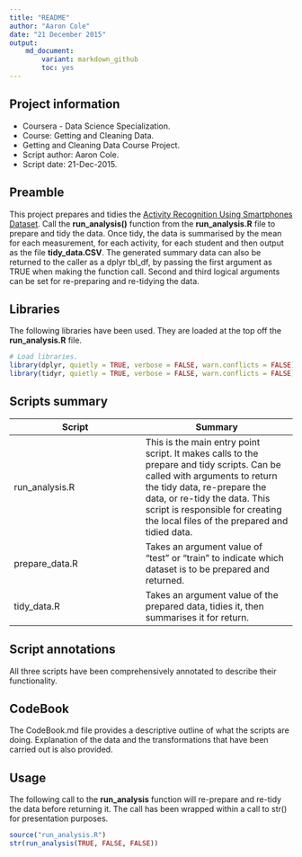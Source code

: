 ```yaml
---
title: "README"
author: "Aaron Cole"
date: "21 December 2015"
output:
    md_document:
        variant: markdown_github
        toc: yes
---
```


## Project information
* Coursera - Data Science Specialization.
* Course: Getting and Cleaning Data.
* Getting and Cleaning Data Course Project.
* Script author: Aaron Cole.
* Script date: 21-Dec-2015.


## Preamble
This project prepares and tidies the [Activity Recognition Using Smartphones Dataset](http://archive.ics.uci.edu/ml/datasets/Human+Activity+Recognition+Using+Smartphones#). Call the **run_analysis()** function from the **run_analysis.R** file to prepare and tidy the data. Once tidy, the data is summarised by the mean for each measurement, for each activity, for each student and then output as the file **tidy_data.CSV**. The generated summary data can also be returned to the caller as a dplyr tbl_df, by passing the first argument as TRUE when making the function call. Second and third logical arguments can be set for re-preparing and re-tidying the data.

## Libraries
The following libraries have been used. They are loaded at the top off the **run_analysis.R** file.
```r
# Load libraries.
library(dplyr, quietly = TRUE, verbose = FALSE, warn.conflicts = FALSE)
library(tidyr, quietly = TRUE, verbose = FALSE, warn.conflicts = FALSE)
```

## Scripts summary
Script | Summary
-------|--------
run_analysis.R | This is the main entry point script. It makes calls to the prepare and tidy scripts. Can be called with arguments to return the tidy data, re-prepare the data, or re-tidy the data. This script is responsible for creating the local files of the prepared and tidied data.
prepare_data.R | Takes an argument value of "test" or "train" to indicate which dataset is to be prepared and returned.
tidy_data.R | Takes an argument value of the prepared data, tidies it, then summarises it for return.

## Script annotations
All three scripts have been comprehensively annotated to describe their functionality.

## CodeBook
The CodeBook.md file provides a descriptive outline of what the scripts are doing. Explanation of the data and the transformations that have been carried out is also provided.

## Usage
The following call to the **run_analysis** function will re-prepare and re-tidy the data before returning it. The call has been wrapped within a call to str() for presentation purposes.
```r
source("run_analysis.R")
str(run_analysis(TRUE, FALSE, FALSE))
```